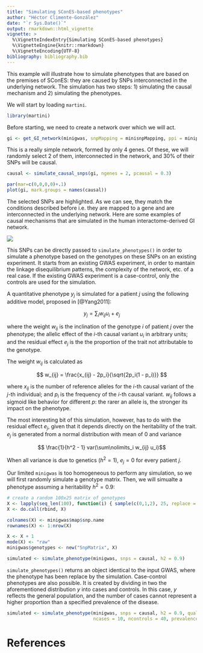 ```yaml
---
title: "Simulating SConES-based phenotypes"
author: "Héctor Climente-González"
date: "`r Sys.Date()`"
output: rmarkdown::html_vignette
vignette: >
  %\VignetteIndexEntry{Simulating SConES-based phenotypes}
  %\VignetteEngine{knitr::rmarkdown}
  %\VignetteEncoding{UTF-8}
bibliography: bibliography.bib
---
```


This example will illustrate how to simulate phenotypes that are based on the premises of SConES: they are caused by SNPs interconnected in the underlying network. The simulation has two steps: 1) simulating the causal mechanism and 2) simulating the phenotypes.

We will start by loading `martini`.

```r
library(martini)
```

Before starting, we need to create a network over which we will act.

```r
gi <- get_GI_network(minigwas, snpMapping = minisnpMapping, ppi = minippi)
```

This is a really simple network, formed by only 4 genes. Of these, we will randomly select 2 of them, interconnected in the network, and 30% of their SNPs will be causal.

```r
causal <- simulate_causal_snps(gi, ngenes = 2, pcausal = 0.3)

par(mar=c(0,0,0,0)+.1)
plot(gi, mark.groups = names(causal))
```

The selected SNPs are highlighted. As we can see, they match the conditions described before i.e. they are mapped to a gene and are interconnected in the underlying network. Here are some examples of causal mechanisms that are simulated in the human interactome-derived GI network.

![](example_causal_subnetworks.png)

This SNPs can be directly passed to `simulate_phenotypes()` in order to simulate a phenotype based on the genotypes on these SNPs on an existing experiment. It starts from an existing GWAS experiment, in order to mantain the linkage disequilibrium patterns, the complexity of the network, etc. of a real case. If the existing GWAS experiment is a case-control, only the controls are used for the simulation.

A quantitative phenotype $y_j$ is simulated for a patient $j$ using the following additive model, proposed in [@Yang2011]:

$$ y_j = \sum\nolimits_i w_{ij} u_i + e_j $$

where the weight $w_{ij}$ is the inclination of the genotype $i$ of patient $j$ over the phenotype; the allelic effect of the $i$-th causal variant $u_i$ in arbitrary units; and the residual effect $e_j$ is the the proportion of the trait not attributable to the genotype. 

The weight $w_{ij}$ is calculated as

$$ w_{ij} = \frac{x_{ij} - 2p_i}{\sqrt{2p_i(1 - p_i)}} $$

where $x_{ij}$ is the number of reference alleles for the $i$-th causal variant of the $j$-th individual; and $p_i$ is the frequency of the $i$-th causal variant. $w_{ij}$ follows a sigmoid like behavior for different $p$: the rarer an allele is, the stronger its impact on the phenotype.

The most interesting bit of this simulation, however, has to do with the residual effect $e_j$, given that it depends directly on the heritability of the trait. $e_j$ is generated from a normal distribution with mean of 0 and variance 

$$ \frac{1}{h^2 - 1} var(\sum\nolimits_i w_{ij} u_i)$$

When all variance is due to genetics ($h^2 = 1$), $e_j = 0$ for every patient $j$.

Our limited `minigwas` is too homogeneous to perform any simulation, so we will first randomly simulate a genotype matrix. Then, we will simualte a phenotype assuming a heritability $h^2=0.9$:

```r
# create a random 100x25 matrix of genotypes
X <- lapply(seq_len(100), function(i) { sample(c(0,1,2), 25, replace = TRUE) })
X <- do.call(rbind, X)

colnames(X) <- minigwas$map$snp.name
rownames(X) <- 1:nrow(X)

X <- X + 1
mode(X) <- "raw"
minigwas$genotypes <- new("SnpMatrix", X)

simulated <- simulate_phenotype(minigwas, snps = causal, h2 = 0.9)
```

`simulate_phenotypes()` returns an object identical to the input GWAS, where the phenotype has been replace by the simulation. Case-control phenotypes are also possible. It is created by dividing in two the aforementioned distribution $y$ into cases and controls. In this case, $y$ reflects the general population, and the number of cases cannot represent a higher proportion than a specified prevalence of the disease.

```r
simulated <- simulate_phenotype(minigwas, snps = causal, h2 = 0.9, qualitative = TRUE,
                                ncases = 10, ncontrols = 40, prevalence = 0.2)
```

# References